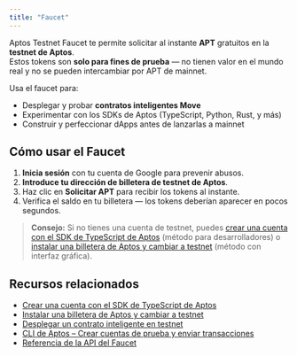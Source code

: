 ```yaml
---
title: "Faucet"
---
```



Aptos Testnet Faucet te permite solicitar al instante **APT** gratuitos en la **testnet de Aptos**.\
Estos tokens son **solo para fines de prueba** — no tienen valor en el mundo real y no se pueden intercambiar por APT de mainnet.

Usa el faucet para:

- Desplegar y probar **contratos inteligentes Move**
- Experimentar con los SDKs de Aptos (TypeScript, Python, Rust, y más)
- Construir y perfeccionar dApps antes de lanzarlas a mainnet

## Cómo usar el Faucet

1. **Inicia sesión** con tu cuenta de Google para prevenir abusos.
2. **Introduce tu dirección de billetera de testnet de Aptos**.
3. Haz clic en **Solicitar APT** para recibir los tokens al instante.
4. Verifica el saldo en tu billetera — los tokens deberían aparecer en pocos segundos.

> **Consejo:** Si no tienes una cuenta de testnet, puedes [crear una cuenta con el SDK de TypeScript de Aptos](/es/build/sdks/ts-sdk/quickstart) (método para desarrolladores) o [instalar una billetera de Aptos y cambiar a testnet](https://aptosfoundation.org/ecosystem/projects/wallets) (método con interfaz gráfica).

<Faucet />

## Recursos relacionados

- [Crear una cuenta con el SDK de TypeScript de Aptos](/es/build/sdks/ts-sdk/quickstart)
- [Instalar una billetera de Aptos y cambiar a testnet](https://aptosfoundation.org/ecosystem/projects/wallets)
- [Desplegar un contrato inteligente en testnet](/es/build/guides/build-e2e-dapp/1-create-smart-contract)
- [CLI de Aptos – Crear cuentas de prueba y enviar transacciones](/es/build/cli/trying-things-on-chain/create-test-accounts)
- [Referencia de la API del Faucet](/es/build/apis/faucet-api)

